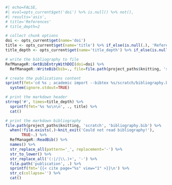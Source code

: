 ```r
#| echo=FALSE,
#| eval=opts_current$get('doi') %>% is.null() %>% not(),
#| results='asis',
# title='References'
# title_depth=2

# collect chunk options
doi <- opts_current$get(name='doi')
title <- opts_current$get(name='title') %>% if_else(is.null(.), 'References', .)
title_depth <- opts_current$get(name='title_depth') %>% if_else(is.null(.), 2, .)

# write the bibliography to file
RefManageR::GetBibEntryWithDOI(doi=doi) %>%
  RefManageR::WriteBib(bib=., file=file.path(project_paths$knitting, 'scratch', 'bibliography.bib'), append=FALSE)

# create the publications content
sprintf(fmt='cd %s ; academic import --bibtex %s/scratch/bibliography.bib --publication-dir publication --no-overwrite', project_paths$website, project_paths$knitting) %>%
  system(ignore.stdout=TRUE)

# print the markdown header
strrep('#', times=title_depth) %>%
  sprintf(fmt='%s %s\n\n', ., title) %>%
  cat()

# print the markdown bibliography
file.path(project_paths$knitting, 'scratch', 'bibliography.bib') %>%
  when(!file.exists(.)~knit_exit('Could not read bibliography!'),
       TRUE~.) %>%
  RefManageR::ReadBib() %>%
  names() %>%
  str_replace_all(pattern='_', replacement='-') %>%
  str_to_lower() %>%
  str_replace_all('(:|/|\\.)+', '-') %>%
  file.path('publication', .) %>%
  sprintf(fmt='{{< cite page="%s" view="1" >}}\n') %>%
  str_c(collapse='') %>%
  cat()
```
